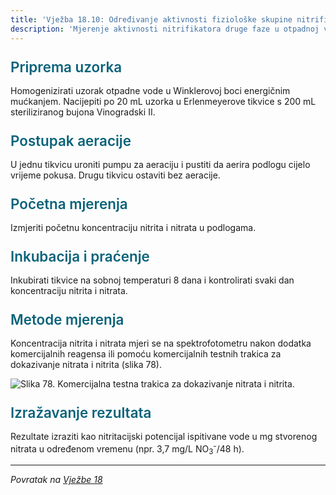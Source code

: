 ```yaml
---
title: 'Vježba 18.10: Određivanje aktivnosti fiziološke skupine nitrifikatora druge faze u Vinogradski II. bujonu'
description: 'Mjerenje aktivnosti nitrifikatora druge faze u otpadnoj vodi'
---
```


<h3 style="color: #096279; font-size: 1.4rem; font-weight: 600; margin: 1.5rem 0 1rem 0;">Priprema uzorka</h3>

Homogenizirati uzorak otpadne vode u Winklerovoj boci energičnim mućkanjem. Nacijepiti po 20 mL uzorka u Erlenmeyerove tikvice s 200 mL steriliziranog bujona Vinogradski II.

<h3 style="color: #096279; font-size: 1.4rem; font-weight: 600; margin: 1.5rem 0 1rem 0;">Postupak aeracije</h3>

U jednu tikvicu uroniti pumpu za aeraciju i pustiti da aerira podlogu cijelo vrijeme pokusa. Drugu tikvicu ostaviti bez aeracije.

<h3 style="color: #096279; font-size: 1.4rem; font-weight: 600; margin: 1.5rem 0 1rem 0;">Početna mjerenja</h3>

Izmjeriti početnu koncentraciju nitrita i nitrata u podlogama.

<h3 style="color: #096279; font-size: 1.4rem; font-weight: 600; margin: 1.5rem 0 1rem 0;">Inkubacija i praćenje</h3>

Inkubirati tikvice na sobnoj temperaturi 8 dana i kontrolirati svaki dan koncentraciju nitrita i nitrata.

<h3 style="color: #096279; font-size: 1.4rem; font-weight: 600; margin: 1.5rem 0 1rem 0;">Metode mjerenja</h3>

Koncentracija nitrita i nitrata mjeri se na spektrofotometru nakon dodatka komercijalnih reagensa ili pomoću komercijalnih testnih trakica za dokazivanje nitrata i nitrita (slika 78).

![Slika 78. Komercijalna testna trakica za dokazivanje nitrata i nitrita.](/Images/slika78.jpg)

<h3 style="color: #096279; font-size: 1.4rem; font-weight: 600; margin: 1.5rem 0 1rem 0;">Izražavanje rezultata</h3>

Rezultate izraziti kao nitritacijski potencijal ispitivane vode u mg stvorenog nitrata u određenom vremenu (npr. 3,7 mg/L NO<sub>3</sub><sup>-</sup>/48 h).

---

*Povratak na [Vježbe 18](/poglavlje-18/vjezbe-18)*



